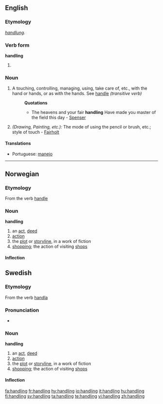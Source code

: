 ==English==

===Etymology===
{{OE.}} ''[[handlung]]''.

===Verb form===
'''handling'''

# {{present participle of|handle}}

===Noun===
{{wikipedia}}
{{en-noun}}

# A touching, controlling, managing, using, take care of, etc., with the hand or hands, or as with the hands. See [[handle]] ''(transitive verb)''
#:'''Quotations'''
#:*The heavens and your fair '''handling''' Have made you master of the field this day - [[Spenser]]
# ''(Drawing, Painting, etc.):'' The mode of using the pencil or brush, etc.; style of touch - [[Fairholt]]

====Translations====
{{top}}
*Portuguese: [[manejo]] {{m}}
{{mid}}
{{bottom}}

----

==Norwegian==

===Etymology===
From the verb [[handle]]

===Noun===
'''handling'''

# an [[act]], [[deed]]
# [[action]]
# the [[plot]] or [[storyline]], in a work of fiction
# [[shopping]]; the action of visiting [[shops]]

====Inflection====
{{no-noun|gender=Common|handling|handlingen|handlinger|handlingene|handlings|handlingens|handlingers|handlingenes}}


==Swedish==

===Etymology===
From the verb [[handla]]

===Pronunciation===
*{{audio|Sv-handling.ogg|audio}}

===Noun===
'''handling'''

# an [[act]], [[deed]]
# [[action]]
# the [[plot]] or [[storyline]], in a work of fiction
# [[shopping]]; the action of visiting [[shops]]

====Inflection====
{{sv-noun|gender=Common|handling|handlingen|handlingar|handlingarna|handlings|handlingens|handlingars|handlingarnas}}

[[fa:handling]]
[[fr:handling]]
[[hy:handling]]
[[io:handling]]
[[it:handling]]
[[hu:handling]]
[[fi:handling]]
[[sv:handling]]
[[ta:handling]]
[[te:handling]]
[[vi:handling]]
[[zh:handling]]